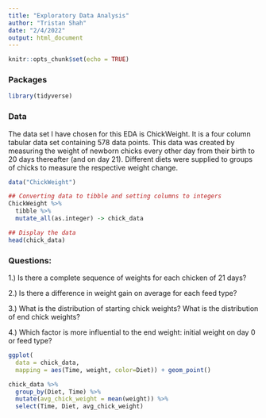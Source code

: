 ```yaml
---
title: "Exploratory Data Analysis"
author: "Tristan Shah"
date: "2/4/2022"
output: html_document
---
```


```r
knitr::opts_chunk$set(echo = TRUE)
```

### Packages
```r
library(tidyverse)
```

### Data

The data set I have chosen for this EDA is ChickWeight. It is a four column tabular data set containing 578 data points. This data was created by measuring the weight of newborn chicks every other day from their birth to 20 days thereafter (and on day 21). Different diets were supplied to groups of chicks to measure the respective weight change.

```r
data("ChickWeight")

## Converting data to tibble and setting columns to integers
ChickWeight %>% 
  tibble %>%
  mutate_all(as.integer) -> chick_data

## Display the data
head(chick_data)
```

### Questions:

1.) Is there a complete sequence of weights for each chicken of 21 days?

2.) Is there a difference in weight gain on average for each feed type?

3.) What is the distribution of starting chick weights? What is the distribution of end chick weights?

4.) Which factor is more influential to the end weight: initial weight on day 0 or feed type?


```r
ggplot(
  data = chick_data,
  mapping = aes(Time, weight, color=Diet)) + geom_point()
```

```r
chick_data %>% 
  group_by(Diet, Time) %>%
  mutate(avg_chick_weight = mean(weight)) %>%
  select(Time, Diet, avg_chick_weight)
```
